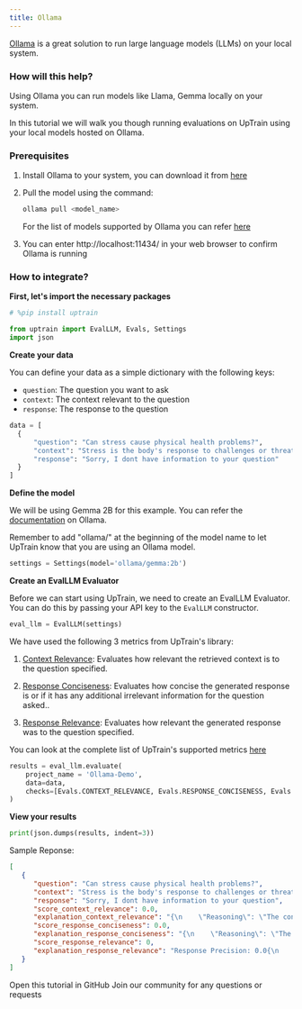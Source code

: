 ```yaml
---
title: Ollama
---
```

[Ollama](https://ollama.com/) is a great solution to run large language models (LLMs) on your local system. 

### How will this help?

Using Ollama you can run models like Llama, Gemma locally on your system.

In this tutorial we will walk you though running evaluations on UpTrain using your local models hosted on Ollama.

### Prerequisites

1. Install Ollama to your system, you can download it from [here](https://ollama.com/download)


2. Pull the model using the command:

    ```bash
    ollama pull <model_name>
    ```
    
    For the list of models supported by Ollama you can refer [here](https://ollama.com/library)

3. You can enter http://localhost:11434/ in your web browser to confirm Ollama is running

### How to integrate?
**First, let's import the necessary packages**

```python
# %pip install uptrain
```

```python
from uptrain import EvalLLM, Evals, Settings
import json
```

**Create your data**

You can define your data as a simple dictionary with the following keys:

- `question`: The question you want to ask
- `context`: The context relevant to the question
- `response`: The response to the question

```python
data = [
  {
      "question": "Can stress cause physical health problems?",
      "context": "Stress is the body's response to challenges or threats.",
      "response": "Sorry, I dont have information to your question"
  }
]
```

**Define the model**

We will be using Gemma 2B for this example. You can refer the [documentation](https://ollama.com/library/gemma) on Ollama.

Remember to add "ollama/" at the beginning of the model name to let UpTrain know that you are using an Ollama model.

```python
settings = Settings(model='ollama/gemma:2b')
```

**Create an EvalLLM Evaluator**

Before we can start using UpTrain, we need to create an EvalLLM Evaluator. You can do this by passing your API key to the `EvalLLM` constructor.

```python
eval_llm = EvalLLM(settings)
```

We have used the following 3 metrics from UpTrain's library:

1. [Context Relevance](/predefined-evaluations/context-awareness/context-relevance): Evaluates how relevant the retrieved context is to the question specified.

2. [Response Conciseness](/predefined-evaluations/response-quality/response-conciseness): Evaluates how concise the generated response is or if it has any additional irrelevant information for the question asked..

3. [Response Relevance](/predefined-evaluations/response-quality/response-relevance): Evaluates how relevant the generated response was to the question specified.

You can look at the complete list of UpTrain's supported metrics [here](https://docs.uptrain.ai/predefined-evaluations/overview)

```python
results = eval_llm.evaluate(
    project_name = 'Ollama-Demo',
    data=data,
    checks=[Evals.CONTEXT_RELEVANCE, Evals.RESPONSE_CONCISENESS, Evals.RESPONSE_RELEVANCE]
)
```

**View your results**
```python
print(json.dumps(results, indent=3))
```
Sample Reponse:
```json
[
   {
      "question": "Can stress cause physical health problems?",
      "context": "Stress is the body's response to challenges or threats.",
      "response": "Sorry, I dont have information to your question",
      "score_context_relevance": 0.0,
      "explanation_context_relevance": "{\n    \"Reasoning\": \"The context does not provide any information about the body's response to challenges or threats, so it cannot determine if stress can cause physical health problems.\",\n    \"Choice\": \"C\"\n}",
      "score_response_conciseness": 0.0,
      "explanation_response_conciseness": "{\n    \"Reasoning\": \"The response provides no information about the potential causes of physical health problems, which is an irrelevant detail.\",\n    \"Choice\": \"C\"\n}",
      "score_response_relevance": 0,
      "explanation_response_relevance": "Response Precision: 0.0{\n    \"Reasoning\": \"The response provides no information about the cause of stress or its impact on physical health, which is an irrelevant detail.\",\n    \"Choice\": \"C\"\n}\nResponse Recall: 0.0{\n    \"Reasoning\": \"The response does not provide any information about the ability of stress to cause physical health problems, which is not directly addressed by the question. Therefore, it cannot answer the question completely.\",\n    \"Choice\": \"C\"\n}"
   }
]
```


<CardGroup cols={2}>
  <Card
    title="Tutorial"
    href="https://github.com/uptrain-ai/uptrain/blob/main/examples/integrations/llm_providers/ollama.ipynb"
    icon="github"
    color="#808080"
  >
    Open this tutorial in GitHub
  </Card>
  <Card
    title="Have Questions?"
    href="https://join.slack.com/t/uptraincommunity/shared_invite/zt-1yih3aojn-CEoR_gAh6PDSknhFmuaJeg"
    icon="slack"
    color="#808080"
  >
    Join our community for any questions or requests
  </Card>
</CardGroup>

